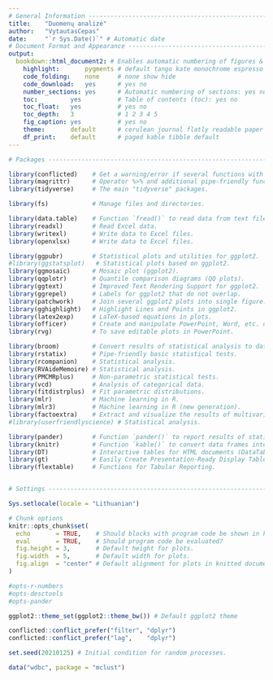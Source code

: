 ```yaml
---
# General Information --------------------------------------------------------
title:    "Duomenų analizė"
author:   "VytautasCepas"
date:     "`r Sys.Date()`" # Automatic date
# Document Format and Appearance ---------------------------------------------
output:
  bookdown::html_document2: # Enables automatic numbering of figures & tables
    highlight:       pygments # default tango kate monochrome espresso ...
    code_folding:    none     # none show hide
    code_download:   yes      # yes no
    number_sections: yes      # Automatic numbering of sections: yes no
    toc:         yes          # Table of contents (toc): yes no
    toc_float:   yes          # yes no
    toc_depth:   3            # 1 2 3 4 5
    fig_caption: yes          # yes no
    theme:       default      # cerulean journal flatly readable paper sandstone ...
    df_print:    default      # paged kable tibble default
---
```


```r
# Packages ------------------------------------------------------------------

library(conflicted)    # Get a warning/error if several functions with the same name exist.
library(magrittr)      # Operator %>% and additional pipe-friendly functions.
library(tidyverse)     # The main "tidyverse" packages.

library(fs)            # Manage files and directories.

library(data.table)    # Function `fread()` to read data from text files.
library(readxl)        # Read Excel data.
library(writexl)       # Write data to Excel files.
library(openxlsx)      # Write data to Excel files.

library(ggpubr)        # Statistical plots and utilities for ggplot2.
#library(ggstatsplot)   # Statistical plots based on ggplot2.
library(ggmosaic)      # Mosaic plot (ggplot2).
library(qqplotr)       # Quantile comparison diagrams (QQ plots).
library(ggtext)        # Improved Text Rendering Support for ggplot2.
library(ggrepel)       # Labels for ggplot2 that do not overlap.
library(patchwork)     # Join several ggplot2 plots into single figure.
library(gghighlight)   # Highlight Lines and Points in ggplot2.
library(latex2exp)     # LaTeX-based equations in plots.
library(officer)       # Create and manipulate PowerPoint, Word, etc. documents.
library(rvg)           # To save editable plots in PowerPoint.

library(broom)         # Convert results of statistical analysis to data frames.
library(rstatix)       # Pipe-friendly basic statistical tests.
library(rcompanion)    # Statistical analysis.
library(RVAideMemoire) # Statistical analysis.
library(PMCMRplus)     # Non-parametric statistical tests.
library(vcd)           # Analysis of categorical data.
library(fitdistrplus)  # Fit parametric distributions.
library(mlr)           # Machine learning in R.
library(mlr3)          # Machine learning in R (new generation).
library(factoextra)    # Extract and visualize the results of multivariate data analyses.
#library(userfriendlyscience) # Statistical analysis.

library(pander)        # Function `pander()` to report results of statistical analysis.
library(knitr)         # Function `kable()` to convert data frames into tables for reports.
library(DT)            # Interactive tables for HTML documents (DataTables).
library(gt)            # Easily Create Presentation-Ready Display Tables.
library(flextable)     # Functions for Tabular Reporting.


# Settings ------------------------------------------------------------------

Sys.setlocale(locale = "Lithuanian")

# Chunk options
knitr::opts_chunk$set(
  echo       = TRUE,    # Should blocks with program code be shown in knitted documents?
  eval       = TRUE,    # Should program code be evaluated?
  fig.height = 3,       # Default height for plots.
  fig.width  = 5,       # Default width for plots.
  fig.align  = "center" # Default alignment for plots in knitted documents.
)

#opts-r-numbers
#opts-desctools
#opts-pander

ggplot2::theme_set(ggplot2::theme_bw()) # Default ggplot2 theme

conflicted::conflict_prefer("filter", "dplyr")
conflicted::conflict_prefer("lag",    "dplyr")

set.seed(20210125) # Initial condition for random processes.
```

```r
data("wdbc", package = "mclust")
```
